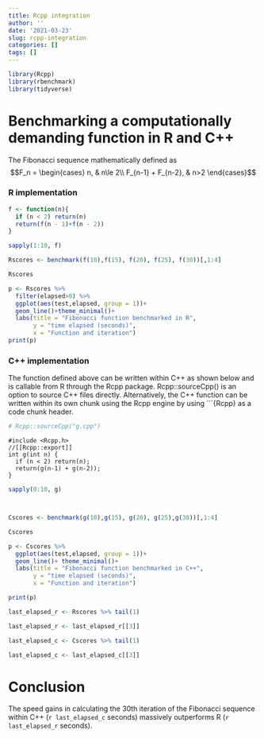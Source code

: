 ```yaml
---
title: Rcpp integration
author: ''
date: '2021-03-23'
slug: rcpp-integration
categories: []
tags: []
---
```



```r
library(Rcpp)
library(rbenchmark)
library(tidyverse)
```

# Benchmarking a computationally demanding function in R and C++

The Fibonacci sequence mathematically defined as $$F_n = \begin{cases}
n, & n\le 2\\
F_{n-1} + F_{n-2}, & n>2
\end{cases}$$


### R implementation

```r

f <- function(n){
  if (n < 2) return(n)
  return(f(n - 1)+f(n - 2))
}

sapply(1:10, f)

Rscores <- benchmark(f(10),f(15), f(20), f(25), f(30))[,1:4]

Rscores
```

```r
p <- Rscores %>% 
  filter(elapsed>0) %>% 
  ggplot(aes(test,elapsed, group = 1))+
  geom_line()+theme_minimal()+
  labs(title = "Fibonacci function benchmarked in R",
       y = "time elapsed (seconds)",
       x = "Function and iteration") 
print(p)
```


### C++ implementation

The function defined above can be written within C++ as shown below and is callable from R through the Rcpp package. Rcpp::sourceCpp() is an option to source C++ files directly. Alternatively, the C++ function can be written within its own chunk using the Rcpp engine by using ```{Rcpp} as a code chunk header.

```r
# Rcpp::sourceCpp("g.cpp")
```

```Rcpp
#include <Rcpp.h>
//[[Rcpp::export]]
int g(int n) {
  if (n < 2) return(n);
  return(g(n-1) + g(n-2));
}
```


```r
sapply(0:10, g)



Cscores <- benchmark(g(10),g(15), g(20), g(25),g(30))[,1:4]

Cscores

```

```r
p <- Cscores %>% 
  ggplot(aes(test,elapsed, group = 1))+
  geom_line()+ theme_minimal()+
  labs(title = "Fibonacci function benchmarked in C++",
       y = "time elapsed (seconds)",
       x = "Function and iteration")

print(p)
```

```r
last_elapsed_r <- Rscores %>% tail(1)

last_elapsed_r <- last_elapsed_r[[3]]

last_elapsed_c <- Cscores %>% tail(1)

last_elapsed_c <- last_elapsed_c[[3]]
```


# Conclusion
The speed gains in calculating the 30th iteration of the Fibonacci sequence within C++ (`r last_elapsed_c` seconds) massively outperforms R (`r last_elapsed_r` seconds).
